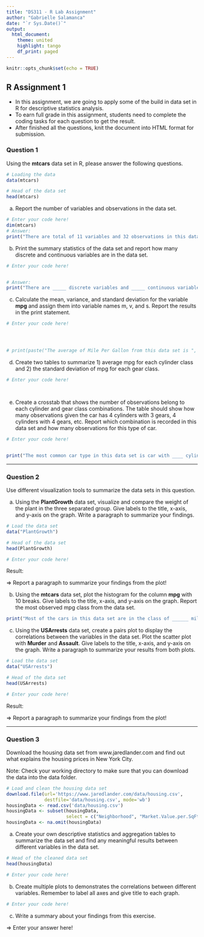 ```yaml
---
title: "DS311 - R Lab Assignment"
author: "Gabrielle Salamanca"
date: "`r Sys.Date()`"
output: 
  html_document:
    theme: united
    highlight: tango
    df_print: paged
---
```


```r
knitr::opts_chunk$set(echo = TRUE)
```

## R Assignment 1

* In this assignment, we are going to apply some of the build in data set in R for descriptive statistics analysis.
* To earn full grade in this assignment, students need to complete the coding tasks for each question to get the result.
* After finished all the questions, knit the document into HTML format for submission.

### Question 1

Using the **mtcars** data set in R, please answer the following questions.

```r
# Loading the data
data(mtcars)

# Head of the data set
head(mtcars)
```

a. Report the number of variables and observations in the data set.

```r
# Enter your code here!
dim(mtcars)
# Answer:
print("There are total of 11 variables and 32 observations in this data set.")
```



b. Print the summary statistics of the data set and report how many discrete and continuous variables are in the data set.

```r
# Enter your code here!


# Answer:
print("There are _____ discrete variables and _____ continuous variables in this data set.")
```



c. Calculate the mean, variance, and standard deviation for the variable **mpg** and assign them into variable names m, v, and s. Report the results in the print statement.

```r
# Enter your code here!




# print(paste("The average of Mile Per Gallon from this data set is ",  , " with variance ",  , " and standard deviation",  , "."))
```



d. Create two tables to summarize 1) average mpg for each cylinder class and 2) the standard deviation of mpg for each gear class.

```r
# Enter your code here!




```



e. Create a crosstab that shows the number of observations belong to each cylinder and gear class combinations. The table should show how many observations given the car has 4 cylinders with 3 gears, 4 cylinders with 4 gears, etc. Report which combination is recorded in this data set and how many observations for this type of car.

```r
# Enter your code here!


print("The most common car type in this data set is car with ____ cylinders and ____ gears. There are total of _____ cars belong to this specification in the data set.")
```


*** 

### Question 2

Use different visualization tools to summarize the data sets in this question.

a. Using the **PlantGrowth** data set, visualize and compare the weight of the plant in the three separated group. Give labels to the title, x-axis, and y-axis on the graph. Write a paragraph to summarize your findings.

```r
# Load the data set
data("PlantGrowth")

# Head of the data set
head(PlantGrowth)

# Enter your code here!


```

Result:

=> Report a paragraph to summarize your findings from the plot!



b. Using the **mtcars** data set, plot the histogram for the column **mpg** with 10 breaks. Give labels to the title, x-axis, and y-axis on the graph. Report the most observed mpg class from the data set.

```r



print("Most of the cars in this data set are in the class of ______ mile per gallon.")
```



c. Using the **USArrests** data set, create a pairs plot to display the correlations between the variables in the data set. Plot the scatter plot with **Murder** and **Assault**. Give labels to the title, x-axis, and y-axis on the graph. Write a paragraph to summarize your results from both plots.

```r
# Load the data set
data("USArrests")

# Head of the data set
head(USArrests)

# Enter your code here!


```

Result:

=> Report a paragraph to summarize your findings from the plot!



***

### Question 3

Download the housing data set from www.jaredlander.com and find out what explains the housing prices in New York City.

Note: Check your working directory to make sure that you can download the data into the data folder. 

```r
# Load and clean the housing data set 
download.file(url='https://www.jaredlander.com/data/housing.csv',
              destfile='data/housing.csv', mode='wb')
housingData <- read.csv('data/housing.csv')
housingData <- subset(housingData, 
                      select = c("Neighborhood", "Market.Value.per.SqFt", "Boro", "Year.Built"))
housingData <- na.omit(housingData)                   
```

a. Create your own descriptive statistics and aggregation tables to summarize the data set and find any meaningful results between different variables in the data set.

```r
# Head of the cleaned data set
head(housingData)

# Enter your code here!


```

b. Create multiple plots to demonstrates the correlations between different variables. Remember to label all axes and give title to each graph.

```r
# Enter your code here!


```

c. Write a summary about your findings from this exercise.

=> Enter your answer here!


